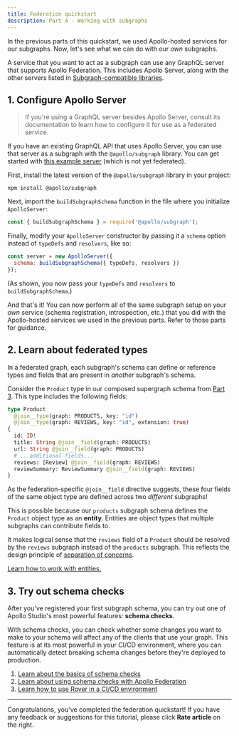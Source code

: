 ```yaml
---
title: Federation quickstart
description: Part 4 - Working with subgraphs
---
```


In the previous parts of this quickstart, we used Apollo-hosted services for our subgraphs. Now, let's see what we can do with our _own_ subgraphs.

A service that you want to act as a subgraph can use any GraphQL server that supports Apollo Federation. This includes Apollo Server, along with the other servers listed in [Subgraph-compatible libraries](../other-servers/).

## 1. Configure Apollo Server

> If you're using a GraphQL server besides Apollo Server, consult its documentation to learn how to configure it for use as a federated service.

If you have an existing GraphQL API that uses Apollo Server, you can use that server as a subgraph with the `@apollo/subgraph` library. You can get started with [this example server](https://github.com/apollographql/docs-examples/tree/main/apollo-server/v3/getting-started) (which is not yet federated).

First, install the latest version of the `@apollo/subgraph` library in your project:

```shell
npm install @apollo/subgraph
```

Next, import the `buildSubgraphSchema` function in the file where you initialize `ApolloServer`:

```js title="index.js"
const { buildSubgraphSchema } = require('@apollo/subgraph');
```

Finally, modify your `ApolloServer` constructor by passing it a `schema` option instead of `typeDefs` and `resolvers`, like so:

```js title="index.js"
const server = new ApolloServer({
  schema: buildSubgraphSchema({ typeDefs, resolvers })
});
```

(As shown, you now pass your `typeDefs` and `resolvers` to `buildSubgraphSchema`.)

And that's it! You can now perform all of the same subgraph setup on your _own_ service (schema registration, introspection, etc.) that you did with the Apollo-hosted services we used in the previous parts. Refer to those parts for guidance.

## 2. Learn about federated types

In a federated graph, each subgraph's schema can define or reference types and fields that are present in _another_ subgraph's schema.

Consider the `Product` type in our composed supergraph schema from [Part 3](./local-composition/#2-perform-composition). This type includes the following fields:

```graphql
type Product
  @join__type(graph: PRODUCTS, key: "id")
  @join__type(graph: REVIEWS, key: "id", extension: true)
{
  id: ID!
  title: String @join__field(graph: PRODUCTS)
  url: String @join__field(graph: PRODUCTS)
  # ...additional fields...
  reviews: [Review] @join__field(graph: REVIEWS)
  reviewSummary: ReviewSummary @join__field(graph: REVIEWS)
}
```

As the federation-specific `@join__field` directive suggests, these four fields of the same object type are defined across two _different_ subgraphs!

This is possible because our `products` subgraph schema defines the `Product` object type as an **entity**. Entities are object types that multiple subgraphs can contribute fields to.

It makes logical sense that the `reviews` field of a `Product` should be resolved by the `reviews` subgraph instead of the `products` subgraph. This reflects the design principle of [separation of concerns](../#separation-of-concerns).

[Learn how to work with entities.](../entities/)

## 3. Try out schema checks

After you've registered your first subgraph schema, you can try out one of Apollo Studio's most powerful features: **schema checks**.

With schema checks, you can check whether some changes you want to make to your schema will affect any of the clients that use your graph. This feature is at its most powerful in your CI/CD environment, where you can automatically detect breaking schema changes before they're deployed to production.

1. [Learn about the basics of schema checks](https://www.apollographql.com/docs/studio/schema-checks/)
2. [Learn about using schema checks with Apollo Federation](../managed-federation/federated-schema-checks/)
3. [Learn how to use Rover in a CI/CD environment](https://www.apollographql.com/docs/rover/ci-cd/)

---

Congratulations, you've completed the federation quickstart! If you have any feedback or suggestions for this tutorial, please click **Rate article** on the right.
